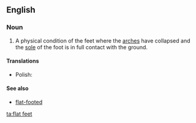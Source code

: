 {{also|flatfeet}}
==English==
{{wikipedia}}

===Noun===
{{en-noun|sg=[[flat]] [[feet]]|-}}

# {{pluralonly}} A physical condition of the feet where the [[arch|arches]] have collapsed and the [[sole]] of the foot is in full contact with the ground.

====Translations====
{{trans-top|physical condition of the feet}}
* Polish: {{t|pl|płaskostopie|n}}
{{trans-mid}}
{{trans-bottom}}

====See also====
* [[flat-footed]]

[[ta:flat feet]]